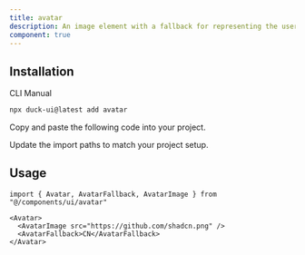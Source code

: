 ```yaml
---
title: avatar
description: An image element with a fallback for representing the user.
component: true
---
```


<ComponentPreview
  name="avatar-1"
  title="Avatar"
  description="An avatar with a fallback."
/>

## Installation

<Tabs defaultValue="cli">

<TabsList>
  <TabsTrigger value="cli">CLI</TabsTrigger>
  <TabsTrigger value="manual">Manual</TabsTrigger>
</TabsList>
<TabsContent value="cli">

```bash
npx duck-ui@latest add avatar
```

</TabsContent>

<TabsContent value="manual">

<Steps>

<Step>Copy and paste the following code into your project.</Step>

<ComponentSource name="avatar"  />

<Step>Update the import paths to match your project setup.</Step>

</Steps>

</TabsContent>

</Tabs>

## Usage

```tsx showLineNumbers
import { Avatar, AvatarFallback, AvatarImage } from "@/components/ui/avatar"
```

```tsx showLineNumbers
<Avatar>
  <AvatarImage src="https://github.com/shadcn.png" />
  <AvatarFallback>CN</AvatarFallback>
</Avatar>
```

